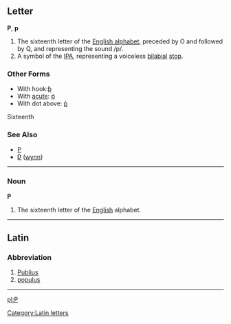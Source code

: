 ==Letter==
'''P''', '''p'''

#The sixteenth letter of the [[Wiktionary:About Roman script|English alphabet]], preceded by O and followed by Q, and representing the sound /p/.
#A symbol of the [[IPA]], representing a voiceless [[bilabial]] [[stop]].
===Other Forms===
*With hook:[[ƥ]]
*With [[acute]]: [[ṕ]]
*With dot above: [[ṗ]]
Sixteenth

===See Also===
*[[P]]
*[[Ƿ]] ([[wynn]])
----

===Noun===
'''P'''

#The sixteenth letter of the [[English]] alphabet.

----

==Latin==
===Abbreviation===

# [[Publius]]
# [[populus]]
----

[[pl:P]][[Category:Latin letters]]